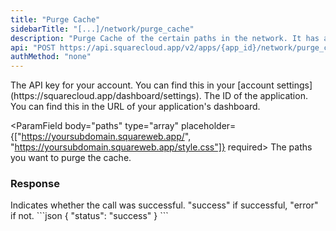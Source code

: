 ```yaml
---
title: "Purge Cache"
sidebarTitle: "[...]/network/purge_cache"
description: "Purge Cache of the certain paths in the network. It has a rate limit of 1 request every 60 seconds."
api: "POST https://api.squarecloud.app/v2/apps/{app_id}/network/purge_cache"
authMethod: "none"
---
```


<ParamField header="Authorization" type="string" placeholder="API KEY" required>
  The API key for your account. You can find this in your [account settings](https://squarecloud.app/dashboard/settings).
</ParamField>

<ParamField path="app_id" type="string" placeholder="Application ID" required>
  The ID of the application. You can find this in the URL of your application's dashboard.
</ParamField>

<ParamField body="paths" type="array" placeholder={["https://yoursubdomain.squareweb.app/", "https://yoursubdomain.squareweb.app/style.css"]} required>
  The paths you want to purge the cache.
</ParamField>

### Response

<ResponseField name="status" type="string">
  Indicates whether the call was successful. "success" if successful, "error" if not.
</ResponseField>

<ResponseExample>
```json
{
    "status": "success"
}
```
</ResponseExample>